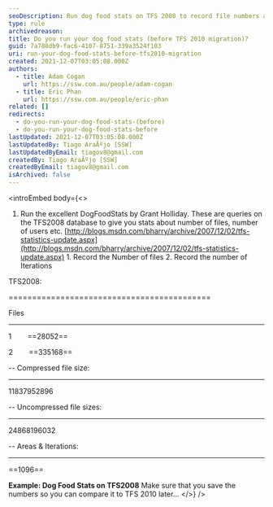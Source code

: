 ```yaml
---
seoDescription: Run dog food stats on TFS 2008 to record file numbers and iterations for future comparison.
type: rule
archivedreason:
title: Do you run your dog food stats (before TFS 2010 migration)?
guid: 7a788db9-fac6-4107-8751-339a3524f103
uri: run-your-dog-food-stats-before-tfs2010-migration
created: 2021-12-07T03:05:08.000Z
authors:
  - title: Adam Cogan
    url: https://ssw.com.au/people/adam-cogan
  - title: Eric Phan
    url: https://ssw.com.au/people/eric-phan
related: []
redirects:
  - do-you-run-your-dog-food-stats-(before)
  - do-you-run-your-dog-food-stats-before
lastUpdated: 2021-12-07T03:05:08.000Z
lastUpdatedBy: Tiago AraÃºjo [SSW]
lastUpdatedByEmail: tiagov8@gmail.com
createdBy: Tiago AraÃºjo [SSW]
createdByEmail: tiagov8@gmail.com
isArchived: false
---
```


<introEmbed
  body={<>
1. Run the excellent DogFoodStats by Grant Holliday. These are queries on the TFS2008 database to give you stats about number of files, number of users etc.
   [http://blogs.msdn.com/bharry/archive/2007/12/02/tfs-statistics-update.aspx](http://blogs.msdn.com/bharry/archive/2007/12/02/tfs-statistics-update.aspx) 1. Record the Number of files 2. Record the number of Iterations

TFS2008:

===========================================

Files

---

1        ==28052==

2        ==335168==

-- Compressed file size:

---

11837952896

-- Uncompressed file sizes:

---

24868196032

-- Areas & Iterations:

---

==1096==

**Example: Dog Food Stats on TFS2008** Make sure that you save the numbers so you can compare it to TFS 2010 later...
  </>}
/>
